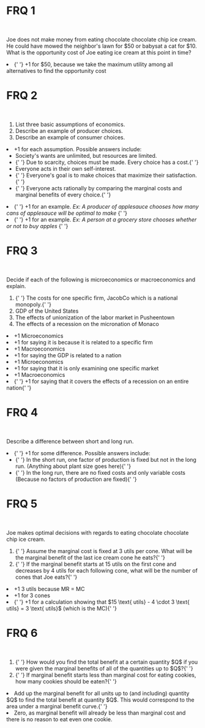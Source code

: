 # FRQ 1

<br />

Joe does not make money from eating chocolate chocolate chip ice cream. He could have mowed the neighbor's lawn for &#36;50 or babysat a cat for &#36;10. What is the opportunity cost of Joe eating ice cream at this point in time?

<FRQ num={1} totalPoints={1}>
  <FRQCheck points={1}>
    <li>
      {' '}
      +1 for $50, because we take the maximum utility among all alternatives to find
      the opportunity cost
    </li>
  </FRQCheck>
</FRQ>

# FRQ 2

<br />

<ol className="alpha-list-mdx">
  <li> List three basic assumptions of economics. </li>
  <li> Describe an example of producer choices. </li>
  <li> Describe an example of consumer choices. </li>
</ol>

<FRQ num={2} totalPoints={3}>
  <FRQCheck points={1}>
    <li>
      +1 for each assumption. Possible answers include:
      <ul>
        <li> Society's wants are unlimited, but resources are limited. </li>
        <li>
          {' '}
          Due to scarcity, choices must be made. Every choice has a cost.{' '}
        </li>
        <li> Everyone acts in their own self-interest. </li>
        <li>
          {' '}
          Everyone's goal is to make choices that maximize their satisfaction.{' '}
        </li>
        <li>
          {' '}
          Everyone acts rationally by comparing the marginal costs and marginal benefits
          of every choice.{' '}
        </li>
      </ul>
    </li>
  </FRQCheck>
  <FRQCheck points={1}>
    <li>
      {' '}
      +1 for an example. <i>
        Ex: A producer of applesauce chooses how many cans of applesauce will be
        optimal to make
      </i>{' '}
    </li>
  </FRQCheck>
  <FRQCheck points={1}>
    <li>
      {' '}
      +1 for an example. <i>
        Ex: A person at a grocery store chooses whether or not to buy apples
      </i>{' '}
    </li>
  </FRQCheck>
</FRQ>

# FRQ 3

<br />

Decide if each of the following is microeconomics or macroeconomics and explain.

<ol className="alpha-list-mdx">
  <li>
    {' '}
    The costs for one specific firm, JacobCo which is a national monopoly.{' '}
  </li>
  <li> GDP of the United States </li>
  <li> The effects of unionization of the labor market in Pusheentown </li>
  <li> The effects of a recession on the micronation of Monaco </li>
</ol>

<FRQ num={3} totalPoints={8}>
  <FRQCheck points={2}>
    <li> +1 Microeconomics </li>
    <li> +1 for saying it is because it is related to a specific firm </li>
  </FRQCheck>
  <FRQCheck points={2}>
    <li> +1 Macroeconomics </li>
    <li> +1 for saying the GDP is related to a nation </li>
  </FRQCheck>
  <FRQCheck points={2}>
    <li> +1 Microeconomics </li>
    <li> +1 for saying that it is only examining one specific market </li>
  </FRQCheck>
  <FRQCheck points={2}>
    <li> +1 Macroeconomics </li>
    <li>
      {' '}
      +1 for saying that it covers the effects of a recession on an entire nation{' '}
    </li>
  </FRQCheck>
</FRQ>

# FRQ 4

<br />

Describe a difference between short and long run.

<FRQ num={4} totalPoints={1}>
  <FRQCheck points={1}>
    <li>
      {' '}
      +1 for some difference. Possible answers include:
      <ul>
        <li>
          {' '}
          In the short run, one factor of production is fixed but not in the long
          run. (Anything about plant size goes here){' '}
        </li>
        <li>
          {' '}
          In the long run, there are no fixed costs and only variable costs (Because
          no factors of production are fixed){' '}
        </li>
      </ul>
    </li>
  </FRQCheck>
</FRQ>

# FRQ 5

<br />

Joe makes optimal decisions with regards to eating chocolate chocolate chip ice cream.

<ol className="alpha-list-mdx">
  <li>
    {' '}
    Assume the marginal cost is fixed at 3 utils per cone. What will be the marginal
    benefit of the last ice cream cone he eats?{' '}
  </li>
  <li>
    {' '}
    If the marginal benefit starts at 15 utils on the first cone and decreases by
    4 utils for each following cone, what will be the number of cones that Joe eats?{' '}
  </li>
</ol>
<FRQ num={5} totalPoints={3}>
  <FRQCheck points={1}>
    <li> +1 3 utils because MR = MC </li>
  </FRQCheck>
  <FRQCheck points={2}>
    <li> +1 for 3 cones </li>
    <li>
      {' '}
      +1 for a calculation showing that $15 \text{ utils} - 4 \cdot 3 \text{ utils} =
      3 \text{ utils}$ (which is the MC){' '}
    </li>
  </FRQCheck>
</FRQ>

# FRQ 6

<br />

<ol className="alpha-list-mdx">
  <li>
    {' '}
    How would you find the total benefit at a certain quantity $Q$ if you were given
    the marginal benefits of all of the quantities up to $Q$?{' '}
  </li>
  <li>
    {' '}
    If marginal benefit starts less than marginal cost for eating cookies, how many
    cookies should be eaten?{' '}
  </li>
</ol>

<FRQ num={6} totalPoints={2}>
  <FRQCheck points={1}>
    <li> Add up the marginal benefit for all units up to (and including) quantity $Q$ to find the total benefit at quantity $Q$. This would correspond to the area under a marginal benefit curve.{' '}
    </li>
  </FRQCheck>
  <FRQCheck points={1}>
    <li> Zero, as marginal benefit will already be less than marginal cost and there is no reason to eat even one cookie.</li>
  </FRQCheck>
</FRQ>
